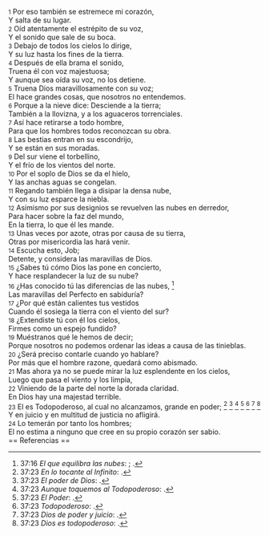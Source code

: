 {{anchor|1}} <small>1</small> Por eso también se estremece mi corazón,<br>
Y salta de su lugar.<br>
{{anchor|2}} <small>2</small> Oíd atentamente el estrépito de su voz,<br>
Y el sonido que sale de su boca.<br>
{{anchor|3}} <small>3</small> Debajo de todos los cielos lo dirige,<br>
Y su luz hasta los fines de la tierra.<br>
{{anchor|4}} <small>4</small> Después de ella brama el sonido,<br>
Truena él con voz majestuosa;<br>
Y aunque sea oída su voz, no los detiene.<br>
{{anchor|5}} <small>5</small> Truena Dios maravillosamente con su voz;<br>
El hace grandes cosas, que nosotros no entendemos.<br>
{{anchor|6}} <small>6</small> Porque a la nieve dice: Desciende a la tierra;<br>
También a la llovizna, y a los aguaceros torrenciales.<br>
{{anchor|7}} <small>7</small> Así hace retirarse a todo hombre,<br>
Para que los hombres todos reconozcan su obra.<br>
{{anchor|8}} <small>8</small> Las bestias entran en su escondrijo,<br>
Y se están en sus moradas.<br>
{{anchor|9}} <small>9</small> Del sur viene el torbellino,<br>
Y el frío de los vientos del norte.<br>
{{anchor|10}} <small>10</small> Por el soplo de Dios se da el hielo,<br>
Y las anchas aguas se congelan.<br>
{{anchor|11}} <small>11</small> Regando también llega a disipar la densa nube,<br>
Y con su luz esparce la niebla.<br>
{{anchor|12}} <small>12</small> Asimismo por sus designios se revuelven las nubes en derredor,<br>
Para hacer sobre la faz del mundo,<br>
En la tierra, lo que él les mande.<br>
{{anchor|13}} <small>13</small> Unas veces por azote, otras por causa de su tierra,<br>
Otras por misericordia las hará venir.<br>
{{anchor|14}} <small>14</small> Escucha esto, Job;<br>
Detente, y considera las maravillas de Dios.<br>
{{anchor|15}} <small>15</small> ¿Sabes tú cómo Dios las pone en concierto,<br>
Y hace resplandecer la luz de su nube?<br>
{{anchor|16}} <small>16</small> ¿Has conocido tú las diferencias de las nubes, <ref>37:16 ''El que equilibra las nubes'': {{lib|LU|3|3|1}}; {{lib|LU|3|3|1}}.</ref><br>
Las maravillas del Perfecto en sabiduría?<br>
{{anchor|17}} <small>17</small> ¿Por qué están calientes tus vestidos<br>
Cuando él sosiega la tierra con el viento del sur?<br>
{{anchor|18}} <small>18</small> ¿Extendiste tú con él los cielos,<br>
Firmes como un espejo fundido?<br>
{{anchor|19}} <small>19</small> Muéstranos qué le hemos de decir;<br>
Porque nosotros no podemos ordenar las ideas a causa de las tinieblas.<br>
{{anchor|20}} <small>20</small> ¿Será preciso contarle cuando yo hablare?<br>
Por más que el hombre razone, quedará como abismado.<br>
{{anchor|21}} <small>21</small> Mas ahora ya no se puede mirar la luz esplendente en los cielos,<br>
Luego que pasa el viento y los limpia,<br>
{{anchor|22}} <small>22</small> Viniendo de la parte del norte la dorada claridad.<br>
En Dios hay una majestad terrible.<br>
{{anchor|23}} <small>23</small> El es Todopoderoso, al cual no alcanzamos, grande en poder; <ref>37:23 ''En lo tocante al Infinito'': {{lib|LU|2|1|1}}.</ref> <ref>37:23 ''El poder de Dios'': {{lib|LU|1|1|4}}.</ref> <ref>37:23 ''Aunque toquemos al Todopoderoso'': {{lib|LU|96|6|4}}.</ref> <ref>37:23 ''El Poder'': {{lib|LU|131|10|6}}.</ref> <ref>37:23 ''Todopoderoso'': {{lib|LU|142|3|7}}.</ref> <ref>37:23 ''Dios de poder y juicio'': {{lib|LU|96|6|3}}.</ref> <ref>37:23 ''Dios es todopoderoso'': {{lib|LU|131|10|3}}.</ref><br>
Y en juicio y en multitud de justicia no afligirá.<br>
{{anchor|24}} <small>24</small> Lo temerán por tanto los hombres;<br>
El no estima a ninguno que cree en su propio corazón ser sabio.<br>
== Referencias ==

<references />
